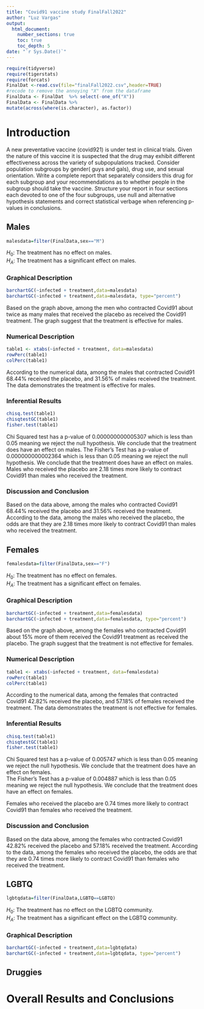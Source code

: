 ```yaml
---
title: "Covid91 vaccine study FinalFall2022"
author: "Luz Vargas"
output: 
  html_document:
    number_sections: true
    toc: true
    toc_depth: 5
date: "`r Sys.Date()`" 
---
```


```r
require(tidyverse)
require(tigerstats)
require(forcats)
FinalDat <-read.csv(file="finalFall2022.csv",header=TRUE)
#recode to remove the annoying "X" from the dataframe
FinalData <- FinalDat  %>% select(-one_of("X"))
FinalData <- FinalData %>%
mutate(across(where(is.character), as.factor))
```

# Introduction

A new  preventative vaccine (covid921) is under test in clinical trials. Given the nature of this vaccine it is suspected that the drug may exhibit different effectiveness across the variety of subpopulations tracked. Consider population subgroups by gender( guys and gals), drug use, and sexual orientation. Write a complete report that separately considers this drug for each subgroup and your recommendations as to whether people in the subgroup should take the vaccine. Structure your report in four sections each devoted to one of the four subgroups, use null and alternative hypothesis statements and correct statistical verbage when referencing p-values in conclusions.

## Males
```r
malesdata=filter(FinalData,sex=="M")
```

$H_0$: The treatment has no effect on males.  
$H_A$: The treatment has a significant effect on males.

### Graphical Description
```r
barchartGC(~infected + treatment,data=malesdata)
barchartGC(~infected + treatment,data=malesdata, type="percent")

```


Based on the graph above, among the men who contracted Covid91 about twice as many males that received the placebo as received the Covid91 treatment. The graph suggest that the treatment is effective for males.


### Numerical Description

```r
table1 <- xtabs(~infected + treatment, data=malesdata)
rowPerc(table1)
colPerc(table1)
```
According to the numerical data, among the males that contracted Covid91 68.44% received the placebo, and 31.56% of males received the  treatment. The data demonstrates the treatment is effective for males.


### Inferential Results
```r
chisq.test(table1)
chisqtestGC(table1)
fisher.test(table1)
```


Chi Squared test has a p-value of 0.000000000005307 which is less than 0.05 meaning we reject the null hypothesis. We conclude that the treatment does have an effect on males.
The Fisher's Test has a p-value of 0.000000000002364 which is less than 0.05 meaning we reject the null hypothesis. We conclude that the treatment does have an effect on males.  
Males who received the placebo are 2.18 times more likely to contract Covid91 than males who received the treatment.

### Discussion and Conclusion

Based on the data above, among the males who contracted Covid91 68.44% received the placebo and 31.56% received the treatment. According to the data, among the males who received the placebo, the odds are that they are 2.18 times more likely to contract Covid91 than males who received the treatment.  


## Females
```r
femalesdata=filter(FinalData,sex=="F")
```

$H_0$: The treatment has no effect on females.  
$H_A$: The treatment has a significant effect on females.

### Graphical Description
```r
barchartGC(~infected + treatment,data=femalesdata)
barchartGC(~infected + treatment,data=femalesdata, type="percent")

```


Based on the graph above, among the females who contracted Covid91 about 15% more of them received the Covid91 treatment as received the placebo. The graph suggest that the treatment is not effective for females.


### Numerical Description

```r
table1 <- xtabs(~infected + treatment, data=femalesdata)
rowPerc(table1)
colPerc(table1)
```
According to the numerical data, among the females that contracted Covid91 42.82% received the placebo, and 57.18% of females received the  treatment. The data demonstrates the treatment is not effective for females.


### Inferential Results
```r
chisq.test(table1)
chisqtestGC(table1)
fisher.test(table1)
```


Chi Squared test has a p-value of 0.005747 which is less than 0.05 meaning we reject the null hypothesis. We conclude that the treatment does have an effect on females.  
The Fisher's Test has a p-value of 0.004887 which is less than 0.05 meaning we reject the null hypothesis. We conclude that the treatment does have an effect on females.

Females who received the placebo are 0.74 times more likely to contract Covid91 than females who received the treatment.

### Discussion and Conclusion

Based on the data above, among the females who contracted Covid91 42.82% received the placebo and 57.18% received the treatment. According to the data, among the females who received the placebo, the odds are that they are 0.74 times more likely to contract Covid91 than females who received the treatment.


## LGBTQ
```r
lgbtqdata=filter(FinalData,LGBTQ==LGBTQ)
```

$H_0$: The treatment has no effect on the LGBTQ community.  
$H_A$: The treatment has a significant effect on the LGBTQ community.

### Graphical Description
```r
barchartGC(~infected + treatment,data=lgbtqdata)
barchartGC(~infected + treatment,data=lgbtqdata, type="percent")

```




## Druggies


# Overall Results and Conclusions